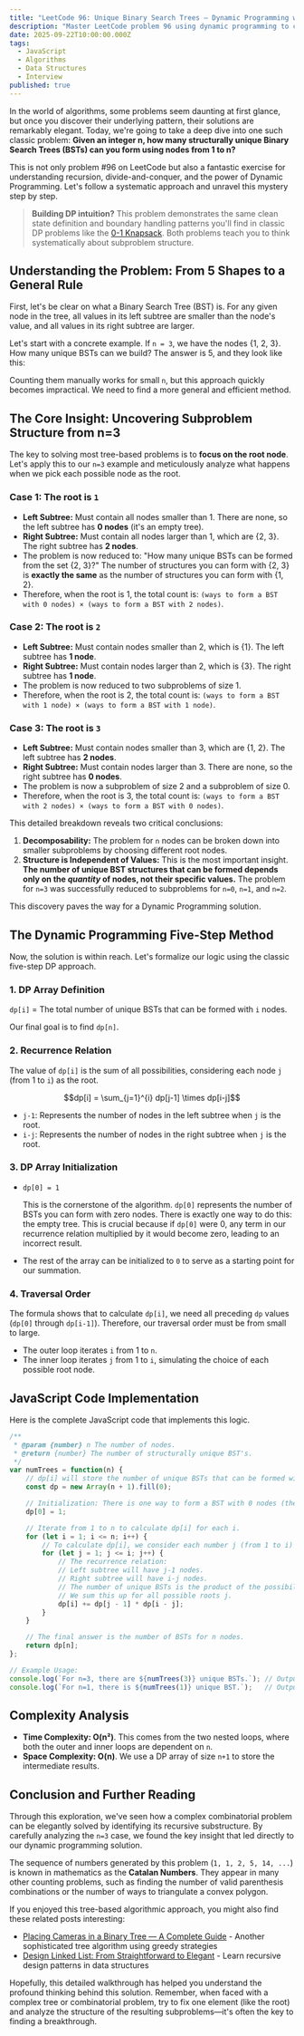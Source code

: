 ```yaml
---
title: "LeetCode 96: Unique Binary Search Trees — Dynamic Programming with Catalan Numbers"
description: "Master LeetCode problem 96 using dynamic programming to count unique BST structures. Learn the elegant divide-and-conquer approach, understand Catalan numbers, and see how fixing the root node reveals recursive substructure in this classic combinatorial problem."
date: 2025-09-22T10:00:00.000Z
tags:
  - JavaScript
  - Algorithms
  - Data Structures
  - Interview
published: true
---
```


In the world of algorithms, some problems seem daunting at first glance, but once you discover their underlying pattern, their solutions are remarkably elegant. Today, we're going to take a deep dive into one such classic problem: **Given an integer n, how many structurally unique Binary Search Trees (BSTs) can you form using nodes from 1 to n?**

This is not only problem #96 on LeetCode but also a fantastic exercise for understanding recursion, divide-and-conquer, and the power of Dynamic Programming. Let's follow a systematic approach and unravel this mystery step by step.

> **Building DP intuition?** This problem demonstrates the same clean state definition and boundary handling patterns you'll find in classic DP problems like the [0-1 Knapsack](/blog/knapsack-problem-complete-guide). Both problems teach you to think systematically about subproblem structure.

## Understanding the Problem: From 5 Shapes to a General Rule

First, let's be clear on what a Binary Search Tree (BST) is. For any given node in the tree, all values in its left subtree are smaller than the node's value, and all values in its right subtree are larger.

Let's start with a concrete example. If `n = 3`, we have the nodes {1, 2, 3}. How many unique BSTs can we build? The answer is 5, and they look like this:

Counting them manually works for small `n`, but this approach quickly becomes impractical. We need to find a more general and efficient method.

## The Core Insight: Uncovering Subproblem Structure from n=3

The key to solving most tree-based problems is to **focus on the root node**. Let's apply this to our `n=3` example and meticulously analyze what happens when we pick each possible node as the root.

### Case 1: The root is `1`

- **Left Subtree:** Must contain all nodes smaller than 1. There are none, so the left subtree has **0 nodes** (it's an empty tree).
- **Right Subtree:** Must contain all nodes larger than 1, which are {2, 3}. The right subtree has **2 nodes**.
- The problem is now reduced to: "How many unique BSTs can be formed from the set {2, 3}?" The number of structures you can form with {2, 3} is **exactly the same** as the number of structures you can form with {1, 2}.
- Therefore, when the root is 1, the total count is: `(ways to form a BST with 0 nodes) × (ways to form a BST with 2 nodes)`.

### Case 2: The root is `2`

- **Left Subtree:** Must contain nodes smaller than 2, which is {1}. The left subtree has **1 node**.
- **Right Subtree:** Must contain nodes larger than 2, which is {3}. The right subtree has **1 node**.
- The problem is now reduced to two subproblems of size 1.
- Therefore, when the root is 2, the total count is: `(ways to form a BST with 1 node) × (ways to form a BST with 1 node)`.

### Case 3: The root is `3`

- **Left Subtree:** Must contain nodes smaller than 3, which are {1, 2}. The left subtree has **2 nodes**.
- **Right Subtree:** Must contain nodes larger than 3. There are none, so the right subtree has **0 nodes**.
- The problem is now a subproblem of size 2 and a subproblem of size 0.
- Therefore, when the root is 3, the total count is: `(ways to form a BST with 2 nodes) × (ways to form a BST with 0 nodes)`.

This detailed breakdown reveals two critical conclusions:

1. **Decomposability:** The problem for `n` nodes can be broken down into smaller subproblems by choosing different root nodes.
2. **Structure is Independent of Values:** This is the most important insight. **The number of unique BST structures that can be formed depends only on the *quantity* of nodes, not their specific values.** The problem for `n=3` was successfully reduced to subproblems for `n=0`, `n=1`, and `n=2`.

This discovery paves the way for a Dynamic Programming solution.

## The Dynamic Programming Five-Step Method

Now, the solution is within reach. Let's formalize our logic using the classic five-step DP approach.

### 1. DP Array Definition

`dp[i]` = The total number of unique BSTs that can be formed with `i` nodes.

Our final goal is to find `dp[n]`.

### 2. Recurrence Relation

The value of `dp[i]` is the sum of all possibilities, considering each node `j` (from 1 to `i`) as the root.

$$dp[i] = \sum_{j=1}^{i} dp[j-1] \times dp[i-j]$$

- `j-1`: Represents the number of nodes in the left subtree when `j` is the root.
- `i-j`: Represents the number of nodes in the right subtree when `j` is the root.

### 3. DP Array Initialization

- `dp[0] = 1`

  This is the cornerstone of the algorithm. `dp[0]` represents the number of BSTs you can form with zero nodes. There is exactly one way to do this: the empty tree. This is crucial because if `dp[0]` were 0, any term in our recurrence relation multiplied by it would become zero, leading to an incorrect result.

- The rest of the array can be initialized to `0` to serve as a starting point for our summation.

### 4. Traversal Order

The formula shows that to calculate `dp[i]`, we need all preceding `dp` values (`dp[0]` through `dp[i-1]`). Therefore, our traversal order must be from small to large.

- The outer loop iterates `i` from 1 to `n`.
- The inner loop iterates `j` from 1 to `i`, simulating the choice of each possible root node.

## JavaScript Code Implementation

Here is the complete JavaScript code that implements this logic.

```javascript
/**
 * @param {number} n The number of nodes.
 * @return {number} The number of structurally unique BST's.
 */
var numTrees = function(n) {
    // dp[i] will store the number of unique BSTs that can be formed with i nodes.
    const dp = new Array(n + 1).fill(0);

    // Initialization: There is one way to form a BST with 0 nodes (the empty tree).
    dp[0] = 1;

    // Iterate from 1 to n to calculate dp[i] for each i.
    for (let i = 1; i <= n; i++) {
        // To calculate dp[i], we consider each number j (from 1 to i) as the root.
        for (let j = 1; j <= i; j++) {
            // The recurrence relation:
            // Left subtree will have j-1 nodes.
            // Right subtree will have i-j nodes.
            // The number of unique BSTs is the product of the possibilities for the left and right subtrees.
            // We sum this up for all possible roots j.
            dp[i] += dp[j - 1] * dp[i - j];
        }
    }

    // The final answer is the number of BSTs for n nodes.
    return dp[n];
};

// Example Usage:
console.log(`For n=3, there are ${numTrees(3)} unique BSTs.`); // Output: 5
console.log(`For n=1, there is ${numTrees(1)} unique BST.`);   // Output: 1
```

## Complexity Analysis

- **Time Complexity: O(n²)**. This comes from the two nested loops, where both the outer and inner loops are dependent on `n`.
- **Space Complexity: O(n)**. We use a DP array of size `n+1` to store the intermediate results.

## Conclusion and Further Reading

Through this exploration, we've seen how a complex combinatorial problem can be elegantly solved by identifying its recursive substructure. By carefully analyzing the `n=3` case, we found the key insight that led directly to our dynamic programming solution.

The sequence of numbers generated by this problem (`1, 1, 2, 5, 14, ...`) is known in mathematics as the **Catalan Numbers**. They appear in many other counting problems, such as finding the number of valid parenthesis combinations or the number of ways to triangulate a convex polygon.

If you enjoyed this tree-based algorithmic approach, you might also find these related posts interesting:

- [Placing Cameras in a Binary Tree — A Complete Guide](/blog/binary-tree-cameras-greedy-dfs) - Another sophisticated tree algorithm using greedy strategies
- [Design Linked List: From Straightforward to Elegant](/blog/design-linked-list-straightforward-to-elegant) - Learn recursive design patterns in data structures

Hopefully, this detailed walkthrough has helped you understand the profound thinking behind this solution. Remember, when faced with a complex tree or combinatorial problem, try to fix one element (like the root) and analyze the structure of the resulting subproblems—it's often the key to finding a breakthrough.